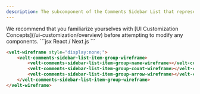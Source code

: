 ```yaml
---
description: The subcomponent of the Comments Sidebar List that represents the Group
---
```


<Note>
We recommend that you familiarize yourselves with [UI Customization Concepts](/ui-customization/overview) before attempting to modify any components.
</Note>




<RequestExample>
```jsx React / Next.js
<VeltWireframe>
    <VeltCommentsSidebarWireframe.List.Item.Group>
        <VeltCommentsSidebarWireframe.List.Item.Group.Name />
        <VeltCommentsSidebarWireframe.List.Item.Group.Count />
        <VeltCommentsSidebarWireframe.List.Item.Group.Arrow />
    </VeltCommentsSidebarWireframe.List.Item.Group>
</VeltWireframe>
```


```HTML HTML
<velt-wireframe style="display:none;">
    <velt-comments-sidebar-list-item-group-wireframe>
        <velt-comments-sidebar-list-item-group-name-wireframe></velt-comments-sidebar-list-item-group-name-wireframe>
        <velt-comments-sidebar-list-item-group-count-wireframe></velt-comments-sidebar-list-item-group-count-wireframe>
        <velt-comments-sidebar-list-item-group-arrow-wireframe></velt-comments-sidebar-list-item-group-arrow-wireframe>
    </velt-comments-sidebar-list-item-group-wireframe>
</velt-wireframe>
```

</RequestExample>
